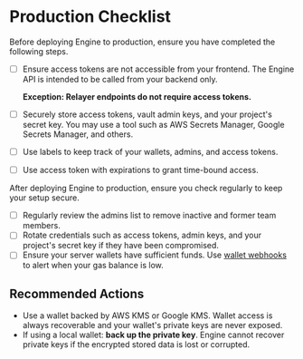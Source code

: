 # Production Checklist

Before deploying Engine to production, ensure you have completed the following steps.

- [ ] Ensure access tokens are not accessible from your frontend. The Engine API is intended to be called from your backend only. 

  **Exception: Relayer endpoints do not require access tokens.**

- [ ] Securely store access tokens, vault admin keys, and your project's secret key. You may use a tool such as AWS Secrets Manager, Google Secrets Manager, and others. 
- [ ] Use labels to keep track of your wallets, admins, and access tokens.
- [ ] Use access token with expirations to grant time-bound access.

After deploying Engine to production, ensure you check regularly to keep your setup secure.
- [ ] Regularly review the admins list to remove inactive and former team members.
- [ ] Rotate credentials such as access tokens, admin keys, and your project's secret key if they have been compromised.
- [ ] Ensure your server wallets have sufficient funds. Use [wallet webhooks](/engine/v2/features/webhooks) to alert when your gas balance is low.

## Recommended Actions

- Use a wallet backed by AWS KMS or Google KMS. Wallet access is always recoverable and your wallet's private keys are never exposed.
- If using a local wallet: **back up the private key**. Engine cannot recover private keys if the encrypted stored data is lost or corrupted.